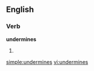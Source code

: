 
==English==

===Verb===
'''undermines'''

# {{third-person singular of|[[undermine]]}}

[[simple:undermines]]
[[vi:undermines]]